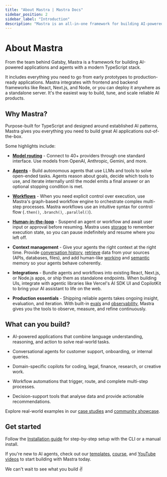 ```yaml
---
title: "About Mastra | Mastra Docs"
sidebar_position: 2
sidebar_label: "Introduction"
description: "Mastra is an all-in-one framework for building AI-powered applications and agents with a modern TypeScript stack."
---
```



# About Mastra

From the team behind Gatsby, Mastra is a framework for building AI-powered applications and agents with a modern TypeScript stack.

It includes everything you need to go from early prototypes to production-ready applications. Mastra integrates with frontend and backend frameworks like React, Next.js, and Node, or you can deploy it anywhere as a standalone server. It's the easiest way to build, tune, and scale reliable AI products.

<YouTube id="8o_Ejbcw5s8" />

## Why Mastra?

Purpose-built for TypeScript and designed around established AI patterns, Mastra gives you everything you need to build great AI applications out-of-the-box.

Some highlights include:

- [**Model routing**](/models) - Connect to 40+ providers through one standard interface. Use models from OpenAI, Anthropic, Gemini, and more.

- [**Agents**](/agents/overview) - Build autonomous agents that use LLMs and tools to solve open-ended tasks. Agents reason about goals, decide which tools to use,  and iterate internally until the model emits a final answer or an optional stopping condition is met.

- [**Workflows**](/workflows/overview) - When you need explicit control over execution, use Mastra's graph-based workflow engine to orchestrate complex multi-step processes. Mastra workflows use an intuitive syntax for control flow (`.then()`, `.branch()`, `.parallel()`).

- [**Human-in-the-loop**](/workflows/suspend-and-resume) - Suspend an agent or workflow and await user input or approval before resuming. Mastra uses [storage](/server-db/storage) to remember execution state, so you can pause indefinitely and resume where you left off.

- **Context management** - Give your agents the right context at the right time. Provide [conversation history](/memory/conversation-history), [retrieve](/rag/overview) data from your sources (APIs, databases, files), and add human-like [working](/memory/working-memory) and [semantic](/memory/semantic-recall) memory so your agents behave coherently. 

- **Integrations** - Bundle agents and workflows into existing React, Next.js, or Node.js apps, or ship them as standalone endpoints. When building UIs, integrate with agentic libraries like Vercel's AI SDK UI and CopilotKit to bring your AI assistant to life on the web.

- **Production essentials** - Shipping reliable agents takes ongoing insight, evaluation, and iteration. With built-in [evals](/evals/overview) and [observability](/observability/overview), Mastra gives you the tools to observe, measure, and refine continuously.


## What can you build?

- AI-powered applications that combine language understanding, reasoning, and action to solve real-world tasks.

- Conversational agents for customer support, onboarding, or internal queries.

- Domain-specific copilots for coding, legal, finance, research, or creative work.

- Workflow automations that trigger, route, and complete multi-step processes.

- Decision-support tools that analyse data and provide actionable recommendations.

Explore real-world examples in our [case studies](/blog/category/case-studies) and [community showcase](/showcase).


## Get started

Follow the [Installation guide](/getting-started/installation) for step-by-step setup with the CLI or a manual install.

If you're new to AI agents, check out our [templates](/getting-started/templates), [course](/course), and [YouTube videos](https://youtube.com/@mastra-ai) to start building with Mastra today.

We can't wait to see what you build ✌️ 
